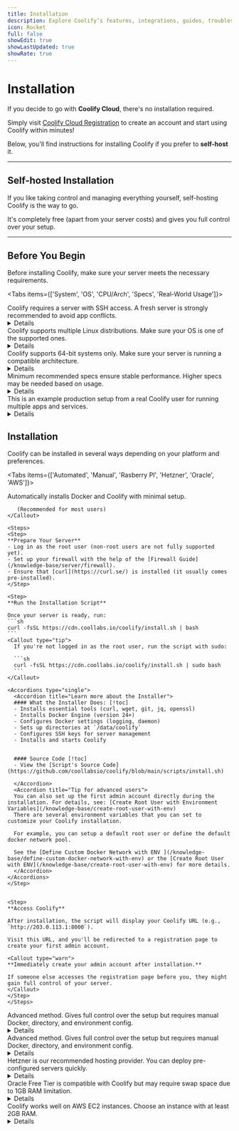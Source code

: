 ```yaml
---
title: Installation
description: Explore Coolify’s features, integrations, guides, troubleshooting tips, and usage steps.
icon: Rocket
full: false
showEdit: true
showLastUpdated: true
showRate: true
---
```



# Installation
If you decide to go with **Coolify Cloud**, there's no installation required. 

Simply visit [Coolify Cloud Registration](https://app.coolify.io/register) to create an account and start using Coolify within minutes!

Below, you'll find instructions for installing Coolify if you prefer to **self-host** it.

---

## Self-hosted Installation
If you like taking control and managing everything yourself, self-hosting Coolify is the way to go. 

It's completely free (apart from your server costs) and gives you full control over your setup.

---

## Before You Begin
Before installing Coolify, make sure your server meets the necessary requirements.

<Tabs items={['System', 'OS', 'CPU/Arch', 'Specs', 'Real-World Usage']}>

  <Tab value="System">
    <Callout>Coolify requires a server with SSH access. A fresh server is strongly recommended to avoid app conflicts.</Callout>
    <Details className="mt-5">
      <Detail label="Access" value="SSH required" icon={<Link />} />
      <Detail label="Server Type" value="VPS, Dedicated, VM, Pi, etc." icon={<Server />} />
      <Detail label="Network" value="IPv4 recommended" icon={<ArrowUpDown />} />
    </Details>
  </Tab>

  <Tab value="OS">
    <Callout>Coolify supports multiple Linux distributions. Make sure your OS is one of the supported ones.</Callout>
    <Details className="mt-5">
      <Detail label="Debian-based" value="Debian, Ubuntu" icon={<CircleDashed />} />
      <Detail label="RedHat-based" value="CentOS, Fedora, AlmaLinux, etc." icon={<CircleDashed />} />
      <Detail label="SUSE-based" value="SUSE, openSUSE" icon={<CircleDashed />} />
      <Detail label="Other" value="Arch, Alpine, Raspberry Pi OS (64-bit)" icon={<CircleDashed />} />
    </Details>
  </Tab>

  <Tab value="CPU/Arch">
    <Callout>Coolify supports 64-bit systems only. Make sure your server is running a compatible architecture.</Callout>
    <Details className="mt-5">
      <Detail label="Supported Architectures" value="AMD64, ARM64" icon={<Cpu />} />
      <Detail label="Raspberry Pi Note" value="64-bit OS required" icon={<Info />} />
    </Details>
  </Tab>

  <Tab value="Specs">
    <Callout>Minimum recommended specs ensure stable performance. Higher specs may be needed based on usage.</Callout>
    <Details className="mt-5">
      <Detail label="CPU" value="2 cores" icon={<Cpu />} />
      <Detail label="Memory" value="2 GB RAM" icon={<Microchip />} />
      <Detail label="Storage" value="30 GB free" icon={<Database />} />
      <Detail label="Tip" value="Enable swap or upgrade if building & hosting on same server" icon={<AlertTriangle />} />
    </Details>
  </Tab>

  <Tab value="Real-World Usage">
    <Callout>This is an example production setup from a real Coolify user for running multiple apps and services.</Callout>
    <Details className="mt-5">
      <Detail label="Memory" value="8 GB (avg 3.5 GB used)" icon={<Microchip />} />
      <Detail label="CPU" value="4 cores (avg 20–30%)" icon={<Cpu />} />
      <Detail label="Storage" value="150 GB (avg 40 GB used)" icon={<Database />} />
      <Detail label="Apps Hosted" value="3 NodeJS, 4 Static, Ghost, DBs, etc." icon={<Layers />} />
    </Details>
  </Tab>

</Tabs>



## Installation

Coolify can be installed in several ways depending on your platform and preferences.

<Tabs items={['Automated', 'Manual', 'Rasberry PI', 'Hetzner', 'Oracle', 'AWS']}>

  <Tab value="Automated">
    <Callout type="success">
       Automatically installs Docker and Coolify with minimal setup. 
       
       (Recommended for most users)
    </Callout>

    <Steps>
    <Step>
    **Prepare Your Server**
    - Log in as the root user (non-root users are not fully supported yet).
    - Set up your firewall with the help of the [Firewall Guide](/knowledge-base/server/firewall).
    - Ensure that [curl](https://curl.se/) is installed (it usually comes pre-installed).
    </Step>

    <Step>
    **Run the Installation Script**

    Once your server is ready, run:
    ```sh
    curl -fsSL https://cdn.coollabs.io/coolify/install.sh | bash
    ```
    <Callout type="tip">
      If you're not logged in as the root user, run the script with sudo:

      ```sh
      curl -fsSL https://cdn.coollabs.io/coolify/install.sh | sudo bash
      ```
    </Callout>

    <Accordions type="single">
      <Accordion title="Learn more about the Installer">
      #### What the Installer Does: [!toc]
      - Installs essential tools (curl, wget, git, jq, openssl)
      - Installs Docker Engine (version 24+)
      - Configures Docker settings (logging, daemon)
      - Sets up directories at `/data/coolify`
      - Configures SSH keys for server management
      - Installs and starts Coolify


      #### Source Code [!toc]
      - View the [Script's Source Code](https://github.com/coollabsio/coolify/blob/main/scripts/install.sh)

      </Accordion>
      <Accordion title="Tip for advanced users">
      You can also set up the first admin account directly during the installation. For details, see: [Create Root User with Environment Variables](/knowledge-base/create-root-user-with-env)
      There are several environment variables that you can set to customize your Coolify installation.

      For example, you can setup a default root user or define the default docker network pool.

      See the [Define Custom Docker Network with ENV ](/knowledge-base/define-custom-docker-network-with-env) or the [Create Root User with ENV](/knowledge-base/create-root-user-with-env) for more details.
      </Accordion>
    </Accordions>
    </Step>


    <Step>
    **Access Coolify**

    After installation, the script will display your Coolify URL (e.g., `http://203.0.113.1:8000`). 
    
    Visit this URL, and you'll be redirected to a registration page to create your first admin account.

    <Callout type="warn">
    **Immediately create your admin account after installation.**
    
    If someone else accesses the registration page before you, they might gain full control of your server.
    </Callout>
    </Step>
    </Steps>

  </Tab>

  <Tab value="Manual">
    <Callout type="warn">
      Advanced method. Gives full control over the setup but requires manual Docker, directory, and environment config.
    </Callout>
    <Details className="mt-5">
      <Detail label="Docker" value="Install manually (24+ required)" icon={<Box />} />
      <Detail label="Directory" value="/data/coolify must exist" icon={<Folder />} />
      <Detail label="Env Setup" value="Manually set .env values" icon={<Settings />} />
      <Detail label="Launch" value="docker compose up -d" icon={<Play />} />
    </Details>
  </Tab>

  <Tab value="Rasberry PI">
    <Callout type="warn">
      Advanced method. Gives full control over the setup but requires manual Docker, directory, and environment config.
    </Callout>
    <Details className="mt-5">
      <Detail label="Docker" value="Install manually (24+ required)" icon={<Box />} />
      <Detail label="Directory" value="/data/coolify must exist" icon={<Folder />} />
      <Detail label="Env Setup" value="Manually set .env values" icon={<Settings />} />
      <Detail label="Launch" value="docker compose up -d" icon={<Play />} />
    </Details>
  </Tab>

  <Tab value="Hetzner">
    <Callout>
      Hetzner is our recommended hosting provider. You can deploy pre-configured servers quickly.
    </Callout>
    <Details className="mt-5">
      <Detail label="Recommended Image" value="Ubuntu 22.04 Minimal" icon={<HardDrive />} />
      <Detail label="SSH Access" value="Enable during server creation" icon={<KeyRound />} />
      <Detail label="Firewall" value="Allow ports 22, 80, 443" icon={<Shield />} />
      <Detail label="Install" value="Use Standard method or our prebuilt images" icon={<Download />} />
    </Details>
  </Tab>

  <Tab value="Oracle">
    <Callout type="info">
      Oracle Free Tier is compatible with Coolify but may require swap space due to 1GB RAM limitation.
    </Callout>
    <Details className="mt-5">
      <Detail label="OS Image" value="Ubuntu 22.04 LTS" icon={<HardDrive />} />
      <Detail label="Memory" value="1GB – Add swap manually" icon={<Microchip />} />
      <Detail label="Install" value="Standard method works with curl" icon={<Terminal />} />
    </Details>
  </Tab>

  <Tab value="AWS">
    <Callout type="info">
      Coolify works well on AWS EC2 instances. Choose an instance with at least 2GB RAM.
    </Callout>
    <Details className="mt-5">
      <Detail label="Recommended Type" value="t3.small or larger" icon={<Cpu />} />
      <Detail label="OS Image" value="Ubuntu 22.04" icon={<HardDrive />} />
      <Detail label="Firewall (SG)" value="Allow ports 22, 80, 443" icon={<Shield />} />
      <Detail label="Install" value="Run Standard install via curl" icon={<Terminal />} />
    </Details>
  </Tab>

</Tabs>
